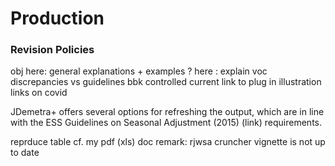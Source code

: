 # Production


### Revision Policies 

obj here: general explanations + examples ?
here : explain voc discrepancies vs guidelines
bbk controlled current link to plug in 
illustration 
links on covid



JDemetra+
offers several options for refreshing the output, which are in line with
the ESS Guidelines on Seasonal Adjustment (2015) (link)
requirements.

reprduce table cf. my pdf (xls) doc 
remark: rjwsa cruncher vignette is not up to date





